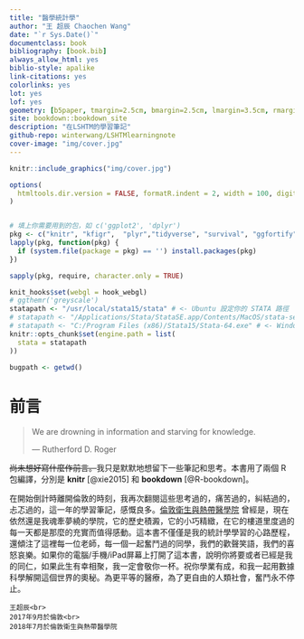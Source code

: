 ```yaml
---
title: "醫學統計學"
author: "王 超辰 Chaochen Wang"
date: "`r Sys.Date()`"
documentclass: book
bibliography: [book.bib]
always_allow_html: yes
biblio-style: apalike
link-citations: yes
colorlinks: yes
lot: yes
lof: yes
geometry: [b5paper, tmargin=2.5cm, bmargin=2.5cm, lmargin=3.5cm, rmargin=2.5cm]
site: bookdown::bookdown_site
description: "在LSHTM的學習筆記"
github-repo: winterwang/LSHTMlearningnote
cover-image: "img/cover.jpg"
---
```


```r
knitr::include_graphics("img/cover.jpg")
```


```r
options(
  htmltools.dir.version = FALSE, formatR.indent = 2, width = 100, digits = 4
)


# 填上你需要用到的包，如 c('ggplot2', 'dplyr')
pkg <- c("knitr", "kfigr",  "plyr","tidyverse", "survival", "ggfortify", "survminer", "haven", "plotly","gridExtra", "Epi", "KMsurv", "gnm", "cmprsk", "mstate", "flexsurv", "splines", "epitools", "shiny", "epiR", "rgl", "ggplot2", "epiDisplay","margins" , "MASS", "psych", "lme4", "nlme", "grid", "sandwich", "kableExtra", "mvtnorm", "scatterplot3d", "car", "ggthemes", "ggsci", "DescTools", "limma", "binomTools", "ggthemr", "BSDA", "lmtest", "FSA", "exact2x2", "dagitty", "ATE", "lmerTest", "tableone", "stargazer","eha", "Hmisc", "ROCR", "PBSmodelling", "LogisticDx", "HLMdiag", "clubSandwich", "codetools", "TailRank", "runjags", "rjags", "R2jags","coda", "ggmcmc", "R2OpenBUGS", "FactoMineR", "factoextra", "jtools")
lapply(pkg, function(pkg) {
  if (system.file(package = pkg) == '') install.packages(pkg)
})

sapply(pkg, require, character.only = TRUE)

knit_hooks$set(webgl = hook_webgl)
# ggthemr('greyscale')
statapath <- "/usr/local/stata15/stata" # <- Ubuntu 設定你的 STATA 路徑
# statapath <- "/Applications/Stata/StataSE.app/Contents/MacOS/stata-se" # <- MacOS 設定你的 STATA 路徑
# statapath <- "C:/Program Files (x86)/Stata15/Stata-64.exe" # <- Windows 設定你的 STATA 路徑
knitr::opts_chunk$set(engine.path = list(
  stata = statapath
))

bugpath <- getwd()
```

# 前言 {-}

> We are drowning in information and starving for knowledge.
>
> --- Rutherford D. Roger


~~尚未想好寫什麼作前言。~~我只是默默地想留下一些筆記和思考。本書用了兩個 R 包編譯，分別是 **knitr**\index{knitr} [@xie2015] 和 **bookdown**\index{bookdown} [@R-bookdown]。

在開始倒計時離開倫敦的時刻，我再次翻閱這些思考過的，痛苦過的，糾結過的，忐忑過的，這一年的學習筆記，感慨良多。[倫敦衛生與熱帶醫學院](https://lshtm.ac.uk/) 曾經是，現在依然還是我魂牽夢繞的學院，它的歷史積澱，它的小巧精緻，在它的樓道里度過的每一天都是那麼的充實而值得感動。這本書不僅僅是我的統計學學習的心路歷程，還傾注了這裡每一位老師，每一個一起奮鬥過的同學，我們的歡聲笑語，我們的喜怒哀樂。如果你的電腦/手機/iPad屏幕上打開了這本書，說明你將要或者已經是我的同仁，如果此生有幸相聚，我一定會敬你一杯。祝你學業有成，和我一起用數據科學解開這個世界的奧秘。為更平等的醫療，為了更自由的人類社會，奮鬥永不停止。



```block2
王超辰<br>
2017年9月於倫敦<br>
2018年7月於倫敦衛生與熱帶醫學院
```
